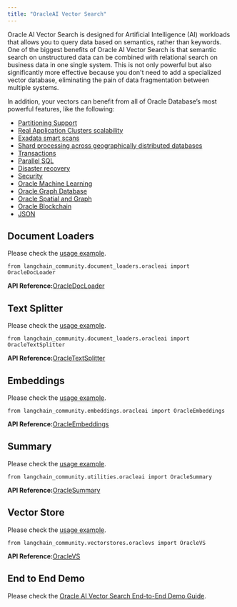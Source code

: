 ```yaml
---
title: "OracleAI Vector Search"
---
```


Oracle AI Vector Search is designed for Artificial Intelligence (AI) workloads that allows you to query data based on semantics, rather than keywords. One of the biggest benefits of Oracle AI Vector Search is that semantic search on unstructured data can be combined with relational search on business data in one single system. This is not only powerful but also significantly more effective because you don't need to add a specialized vector database, eliminating the pain of data fragmentation between multiple systems.

In addition, your vectors can benefit from all of Oracle Database’s most powerful features, like the following:

* [Partitioning Support](https://www.oracle.com/database/technologies/partitioning.html)
* [Real Application Clusters scalability](https://www.oracle.com/database/real-application-clusters/)
* [Exadata smart scans](https://www.oracle.com/database/technologies/exadata/software/smartscan/)
* [Shard processing across geographically distributed databases](https://www.oracle.com/database/distributed-database/)
* [Transactions](https://docs.oracle.com/en/database/oracle/oracle-database/23/cncpt/transactions.html)
* [Parallel SQL](https://docs.oracle.com/en/database/oracle/oracle-database/21/vldbg/parallel-exec-intro.html#GUID-D28717E4-0F77-44F5-BB4E-234C31D4E4BA)
* [Disaster recovery](https://www.oracle.com/database/data-guard/)
* [Security](https://www.oracle.com/security/database-security/)
* [Oracle Machine Learning](https://www.oracle.com/artificial-intelligence/database-machine-learning/)
* [Oracle Graph Database](https://www.oracle.com/database/integrated-graph-database/)
* [Oracle Spatial and Graph](https://www.oracle.com/database/spatial/)
* [Oracle Blockchain](https://docs.oracle.com/en/database/oracle/oracle-database/23/arpls/dbms_blockchain_table.html#GUID-B469E277-978E-4378-A8C1-26D3FF96C9A6)
* [JSON](https://docs.oracle.com/en/database/oracle/oracle-database/23/adjsn/json-in-oracle-database.html)

## Document Loaders

Please check the [usage example](/src/oss/integrations/document_loaders/oracleai).

```
from langchain_community.document_loaders.oracleai import OracleDocLoader
```

**API Reference:**[OracleDocLoader](https://python.langchain.com/api_reference/community/document_loaders/langchain_community.document_loaders.oracleai.OracleDocLoader.html)

## Text Splitter

Please check the [usage example](/src/oss/integrations/document_loaders/oracleai).

```
from langchain_community.document_loaders.oracleai import OracleTextSplitter
```

**API Reference:**[OracleTextSplitter](https://python.langchain.com/api_reference/community/document_loaders/langchain_community.document_loaders.oracleai.OracleTextSplitter.html)

## Embeddings

Please check the [usage example](/src/oss/integrations/text_embedding/oracleai).

```
from langchain_community.embeddings.oracleai import OracleEmbeddings
```

**API Reference:**[OracleEmbeddings](https://python.langchain.com/api_reference/community/embeddings/langchain_community.embeddings.oracleai.OracleEmbeddings.html)

## Summary

Please check the [usage example](/src/oss/integrations/tools/oracleai).

```
from langchain_community.utilities.oracleai import OracleSummary
```

**API Reference:**[OracleSummary](https://python.langchain.com/api_reference/community/utilities/langchain_community.utilities.oracleai.OracleSummary.html)

## Vector Store

Please check the [usage example](/src/oss/integrations/vectorstores/oracle).

```
from langchain_community.vectorstores.oraclevs import OracleVS
```

**API Reference:**[OracleVS](https://python.langchain.com/api_reference/community/vectorstores/langchain_community.vectorstores.oraclevs.OracleVS.html)

## End to End Demo

Please check the [Oracle AI Vector Search End-to-End Demo Guide](https://github.com/langchain-ai/langchain/blob/master/cookbook/oracleai_demo.ipynb).
